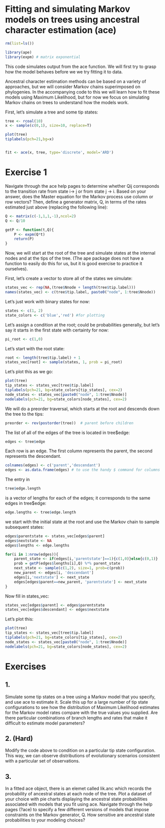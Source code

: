 # Fitting and simulating Markov models on trees using ancestral character estimation (ace)

```r
rm(list=ls())

library(ape)
library(expm) # matrix exponential
```

This code simulates output from the ace function. We will first try to grasp how the model behaves before we we try fitting it to data. 

Ancestral character estimation methods can be based on a 
variety of approaches, but we will consider Markov chains
superimposed on phylogenies. In the accompanying code to 
this we will learn how to fit these models using Maximum
Likelihood, but for now we focus on simulating Markov chains
on trees to understand how the models work.


First, let's simulate a tree and some tip states:

```r
tree <- rcoal(10)
x <- sample(c(0,1), size=10, replace=T)

plot(tree)
tiplabels(pch=21,bg=x)


fit <- ace(x, tree, type='discrete', model='ARD')
```

# Exercise 1
Navigate through the ace help pages to determine whether Qij 
	corresponds to the transition rate from state i-> j or from
	state j -> i. Based on your answer, does the Master equation
	for the Markov process use column or row vectors?
	Then, define a generator matrix, Q, in terms
	of the rates estimated just above (replacing the following line):

```r
Q <- matrix(c(-1,1,1,-1),ncol=2) 
Q <- Q/10

getP <- function(t,Q){
	P <- expm(Q*t)
	return(P)
} 
```

Now, we will start at the root of the tree and simulate states
at the internal nodes and at the tips of the tree. (The ape
package does not have a function to easily do this for us, but
it is good exercise to practice it ourselves).

First, let's create a vector to store all of the states we simulate:

```r
states_vec <- rep(NA,(tree$Nnode + length(tree$tip.label)))
names(states_vec) <- c(tree$tip.label, paste0("node", 1:tree$Nnode))
```

Let's just work with binary states for now:

```r
states <- c(1, 2)
state_colors <- c('blue','red') #for plotting
```

Let's assign a condition at the root; could be probabilities
generally, but let's say it starts in the first state with 
certainty for now:

```r
pi_root <- c(1,0) 
```

Let's start with the root state:

```r
root <- length(tree$tip.label) + 1
states_vec[root] <- sample(states, 1, prob = pi_root)
```
Let's plot this as we go:

```r
plot(tree)
tip_states <- states_vec[tree$tip.label]
tiplabels(pch=21, bg=state_colors[tip_states], cex=2)
node_states <- states_vec[paste0("node", 1:tree$Nnode)] 
nodelabels(pch=21, bg=state_colors[node_states], cex=2)
```

We will do a preorder traversal, which starts at the root
and descends down the tree to the tips:

```r
preorder <- rev(postorder(tree))  # parent before children
```

The list of all of the edges of the tree is located in tree$edge:

```r
edges <- tree$edge
```

Each row is an edge. The first column represents the parent, the 
second represents the descendant.

```r
colnames(edges) <- c('parent','descendant')
edges <- as.data.frame(edges) # to use the handy $ command for columns
```

The entry in 
```r
tree$edge.length
``` 
is a vector of lengths for each of
the edges; it corresponds to the same edges in tree$edge:

```r
edge.lengths <- tree$edge.length
```


we start with the initial state at the root and use the Markov
chain to sample subsequent states:

```r
edges$parentstate <- states_vec[edges$parent]
edges$nextstate <- NA
edges$lengths <- edge.lengths

for(i in 1:nrow(edges)){
	parent_state <- if(edges[i,'parentstate']==1){c(1,0)}else{c(0,1)}
	prob = getP(edges$lengths[i],Q) %*% parent_state
	next_state <- sample(c(1,2), size=1, prob=c(prob))
	new_parent <- edges[i, 'descendant']
	edges[i,'nextstate'] <- next_state	
	edges[edges$parent==new_parent, 'parentstate'] <- next_state
}
```

Now fill in states_vec:

```r
states_vec[edges$parent] <- edges$parentstate
states_vec[edges$descendant] <- edges$nextstate
```

Let's plot this:

```r
plot(tree)
tip_states <- states_vec[tree$tip.label]
tiplabels(pch=21, bg=state_colors[tip_states], cex=2)
node_states <- states_vec[paste0("node", 1:tree$Nnode)] 
nodelabels(pch=21, bg=state_colors[node_states], cex=2)
```

# Exercises
## 1. 
Simulate some tip states on a tree using a Markov model
	that you specify, and use ace to estimate it. Scale this up
	for a large number of tip state configurations to see how the
	distribution of Maximum Likelihood estimates for the Markov
	model rates compare with the true values you supplied. 
	Are there particular combinations of branch lengths and rates
	that make it difficult to estimate model parameters?

## 2. (Hard) 
Modify the code above to condition on a particular 
	tip state configuration. This way, we can observe distributions
	of evolutionary scenarios consistent with a particular set
	of observations. 

## 3. 
In a fitted ace object, there is an elemet called lik.anc which 
	records the probability of ancestral states at each node of the 
	tree. Plot a dataset of your choice with pie charts displaying
	the ancestral state probabilities associated with models that 
	you fit using ace. Navigate through the help pages (?ace) to 
	specify a few different versions of models that impose constraints
	on the Markov generator, Q. How sensitive are ancestral state
	probabilities to your modeling choices?
